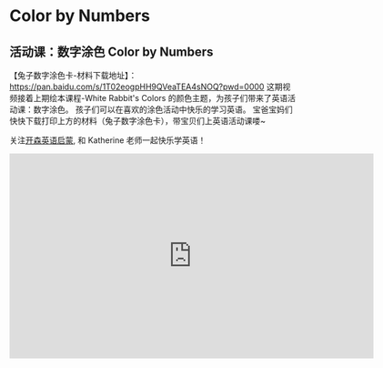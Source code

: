 # Color by Numbers

## 活动课：数字涂色 Color by Numbers

【兔子数字涂色卡-材料下载地址】：https://pan.baidu.com/s/1T02eogpHH9QVeaTEA4sNOQ?pwd=0000
这期视频接着上期绘本课程-White Rabbit's Colors 的颜色主题，为孩子们带来了英语活动课：数字涂色。
孩子们可以在喜欢的涂色活动中快乐的学习英语。
宝爸宝妈们快快下载打印上方的材料（兔子数字涂色卡），带宝贝们上英语活动课喽~

关注[开森英语启蒙](https://space.bilibili.com/20797715), 和 Katherine 老师一起快乐学英语！

<iframe
  src="https://player.bilibili.com/player.html?bvid=BV1Cb41197QD&cid=1&page=1"
  scrolling="no"
  border="0"
  frameborder="no"
  framespacing="0"
  allowfullscreen="true"
  width="640"
  height="360"
></iframe>
